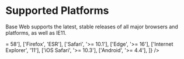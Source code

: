 <!--
Copyright (c) 2018-2020 Uber Technologies, Inc.

This source code is licensed under the MIT license found in the
LICENSE file in the root directory of this source tree.
-->



# Supported Platforms

Base Web supports the latest, stable releases of all major browsers and platforms, as well as IE11.

<Table
  columns={['Browser', 'Supported version']}
  data={[
    ['Chrome', '>= 58'],
    ['Firefox', 'ESR'],
    ['Safari', '>= 10.1'],
    ['Edge', '>= 16'],
    ['Internet Explorer', '11'],
    ['iOS Safari', '>= 10.3'],
    ['Android', '>= 4.4'],
  ]}
/>
